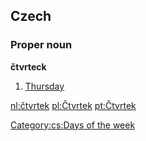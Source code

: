 == Czech ==
=== Proper noun ===
'''čtvrteck'''
# [[Thursday]]

[[Category:cs:Days of the week]]

[[nl:čtvrtek]]
[[pl:Čtvrtek]]
[[pt:Čtvrtek]]